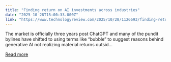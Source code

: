 ```yaml
---
title: "Finding return on AI investments across industries"
date: "2025-10-28T15:00:33.000Z"
link: "https://www.technologyreview.com/2025/10/28/1126693/finding-return-on-ai-investments-across-industries/"
---
```


The market is officially three years post ChatGPT and many of the pundit bylines have shifted to using terms like “bubble” to suggest reasons behind generative AI not realizing material returns outsid...

[Read more](https://www.technologyreview.com/2025/10/28/1126693/finding-return-on-ai-investments-across-industries/)
